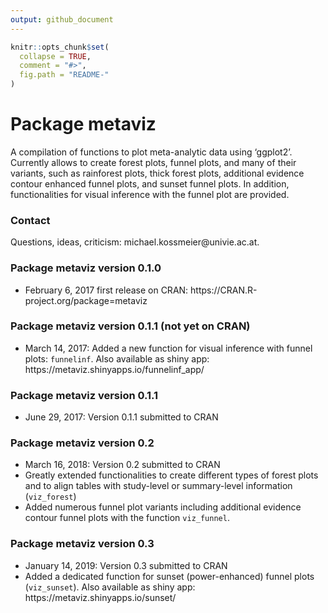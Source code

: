 ```yaml
---
output: github_document
---
```


<!-- README.md is generated from README.Rmd. Please edit that file -->

```r
knitr::opts_chunk$set(
  collapse = TRUE,
  comment = "#>",
  fig.path = "README-"
)
```

# Package **metaviz**
A compilation of functions to plot meta-analytic data using 'ggplot2'. Currently allows to 
create forest plots, funnel plots, and many of their variants, such as rainforest plots, thick forest plots, additional evidence contour enhanced funnel plots, and sunset funnel plots. In addition, functionalities for visual inference with the funnel plot are provided.


### Contact
Questions, ideas, criticism: michael.kossmeier@univie.ac.at.

### Package **metaviz** version 0.1.0

- February 6, 2017 first release on CRAN: https://CRAN.R-project.org/package=metaviz

### Package **metaviz** version 0.1.1 (not yet on CRAN)

- March 14, 2017: Added a new function for visual inference with funnel plots: `funnelinf`. Also available as shiny app: https://metaviz.shinyapps.io/funnelinf_app/

### Package **metaviz** version 0.1.1

- June 29, 2017: Version 0.1.1 submitted to CRAN

### Package **metaviz** version 0.2

- March 16, 2018: Version 0.2 submitted to CRAN
- Greatly extended functionalities to create different types of forest plots and to align tables with study-level or summary-level information (`viz_forest`)
- Added numerous funnel plot variants including additional evidence contour funnel plots with the function `viz_funnel`.

### Package **metaviz** version 0.3

- January 14, 2019: Version 0.3 submitted to CRAN
- Added a dedicated function for sunset (power-enhanced) funnel plots (`viz_sunset`). Also available as shiny app: https://metaviz.shinyapps.io/sunset/
